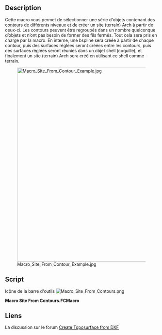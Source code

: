 <languages/>

{{Macro/fr
|Name=Macro Site From Contours
|Icon=Macro_Site_From_Contours.png
|Description=Cette macro vous permet de sélectionner une série d'objets contenant des contours de niveau et de créer un Arch site à partir de ces objets. Les contours peuvent être regroupés dans un nombre quelconque d'objets et ne doivent pas nécessairement former des fils fermés. Tout cela est pris en charge par la macro. En interne, une B-spline sera créée à partir de chaque contour, puis des surfaces réglées seront créées entre les contours, puis ces surfaces réglées seront réunies dans un objet coque, et enfin un Arch site sera créé en utilisant cette coque comme terrain.
|Author=yorik
|Version=1.0
|Date=2018-08-30
|FCVersion=Toutes
|Download=[https://wiki.freecad.org/File:Macro_Site_From_Contours.png Icône de la barre d'outils]
}}

==Description==

Cette macro vous permet de sélectionner une série d'objets contenant des contours de différents niveaux et de créer un site (terrain) Arch à partir de ceux-ci. Les contours peuvent être regroupés dans un nombre quelconque d’objets et n’ont pas besoin de former des fils fermés. Tout cela sera pris en charge par la macro. En interne, une bspline sera créée à partir de chaque contour, puis des surfaces réglées seront créées entre les contours, puis ces surfaces réglées seront réunies dans un objet shell (coquille), et finalement un site (terrain) Arch sera créé en utilisant ce shell comme terrain.

[[Image:Macro Site From Contour Example.jpg|640px]]

==Script==

Icône de la barre d'outils [[File:Macro_Site_From_Contours.png]]

'''Macro Site From Contours.FCMacro'''

{{MacroCode|code=
# This macro builds an Arch Site object out of different level curves.
# It doesn't matter how many object contain the curves or if they
# are connected into wires or not.

import FreeCAD,FreeCADGui,Part,Draft,DraftGeomUtils,Arch

# first build a list of edges from selected objects

edges = []
for obj in FreeCADGui.Selection.getSelection():
    edges.extend(obj.Shape.Edges)

# sort our edges into connected wires

wires = DraftGeomUtils.findWires(edges)

# build a bspline for each wire

bsplines = []
for wire in wires:
    points = []
    for vert in wire.Vertexes:
        points.append(vert.Point)
    bspline = Draft.makeBSpline(points)
    bsplines.append(bspline)

# hide the bsplines

for bspline in bsplines:
    bspline.ViewObject.hide()

# sort the bsplines by elevation (we use the z of their first point to sort)

bsplines.sort(key=lambda b: b.Points[0].z)

# build one ruled surface from each pair of bsplines

ruledsurfaces = []
for i in range(len(bsplines)-1):
    ruled = FreeCAD.ActiveDocument.addObject('Part::RuledSurface', 'TerrainSection')
    ruled.Curve1 = (bsplines[i],[''])
    ruled.Curve2 = (bsplines[i+1],[''])
    ruledsurfaces.append(ruled)

# hide the ruled surfaces

for ruled in ruledsurfaces:
    ruled.ViewObject.hide()

# at this stade we need to recompute to build all the shapes before getting the faces

FreeCAD.ActiveDocument.recompute()

# make a shell object out of all the ruled surfaces

faces = []
for ruled in ruledsurfaces:
    faces.extend(ruled.Shape.Faces)
shell = Part.Shell(faces)
terrain = FreeCAD.ActiveDocument.addObject('Part::Feature', 'Terrain')
terrain.Shape = shell

# make a site object using our shell as terrain

site = Arch.makeSite()
site.Terrain = terrain

# recompute one last time

FreeCAD.ActiveDocument.recompute()
}}

<span id="Link"></span>
==Liens==

<div class="mw-translate-fuzzy">
La discussion sur le forum [https://forum.freecad.org/viewtopic.php?f=3&t=30569 Create Toposurface from DXF]
</div>